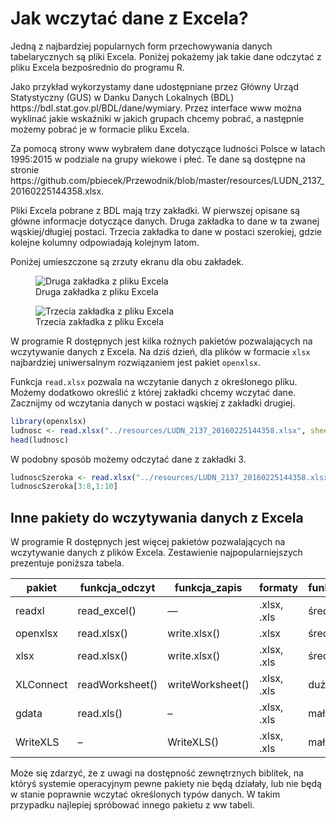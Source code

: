 # Jak wczytać dane z Excela?

Jedną z najbardziej popularnych form przechowywania danych tabelarycznych są pliki Excela. Poniżej pokażemy jak takie dane odczytać z pliku Excela bezpośrednio do programu R.

Jako przykład wykorzystamy dane udostępniane przez Główny Urząd Statystyczny (GUS) w Danku Danych Lokalnych (BDL) https://bdl.stat.gov.pl/BDL/dane/wymiary. Przez interface www można wyklinać jakie wskaźniki w jakich grupach chcemy pobrać, a następnie możemy pobrać je w formacie pliku Excela.

Za pomocą strony www wybrałem dane dotyczące ludności Polsce w latach 1995:2015 w podziale na grupy wiekowe i płeć. Te dane są dostępne na stronie https://github.com/pbiecek/Przewodnik/blob/master/resources/LUDN_2137_20160225144358.xlsx.

Pliki Excela pobrane z BDL mają trzy zakładki. W pierwszej opisane są główne informacje dotyczące danych. Druga zakładka to dane w ta zwanej wąskiej/długiej postaci. Trzecia zakładka to dane w postaci szerokiej, gdzie kolejne kolumny odpowiadają kolejnym latom.

Poniżej umieszczone są zrzuty ekranu dla obu zakładek.

![Druga zakładka z pliku Excela](BDL1.png)

![Trzecia zakładka z pliku Excela](BDL2.png)

W programie R dostępnych jest kilka rożnych pakietów pozwalających na wczytywanie danych z Excela. Na dziś dzień, dla plików w formacie `xlsx` najbardziej uniwersalnym rozwiązaniem jest pakiet `openxlsx`. 

Funkcja `read.xlsx` pozwala na wczytanie danych z określonego pliku. Możemy dodatkowo określić z której zakładki chcemy wczytać dane. Zacznijmy od wczytania danych w postaci wąskiej z zakładki drugiej.

```r
library(openxlsx)
ludnosc <- read.xlsx("../resources/LUDN_2137_20160225144358.xlsx", sheet = 2)
head(ludnosc)
```

W podobny sposób możemy odczytać dane z zakładki 3.

```r
ludnoscSzeroka <- read.xlsx("../resources/LUDN_2137_20160225144358.xlsx", sheet = 3)
ludnoscSzeroka[3:8,1:10]
```


## Inne pakiety do wczytywania danych z Excela

W programie R dostępnych jest więcej pakietów pozwalających na wczytywanie danych z plików Excela. Zestawienie najpopularniejszych prezentuje poniższa tabela.

pakiet | funkcja_odczyt | funkcja_zapis  | formaty | funkcjonalność | szybkość | wymaga_programu
---           | ---    | ---    | --- | --- | --- | ---
readxl      | read_excel() | --- | .xlsx, .xls | średnia  | duża | 
openxlsx      | read.xlsx() | write.xlsx() | .xlsx | średnia  |duża | 
xlsx      | read.xlsx() | write.xlsx() | .xlsx, .xls | średnia  |mała | Java
XLConnect     | readWorksheet() | writeWorksheet() | .xlsx, .xls | duża  | mała | Java
gdata         | read.xls() | -- | .xlsx, .xls | mała | średnia | Perl
WriteXLS      | -- | WriteXLS() | .xlsx, .xls | mała | średnia | Perl


Może się zdarzyć, że z uwagi na dostępność zewnętrznych biblitek, na któryś systemie operacyjnym pewne pakiety nie będą działały, lub nie będą w stanie poprawnie wczytać określonych typów danych. W takim przypadku najlepiej spróbować innego pakietu z ww tabeli.


